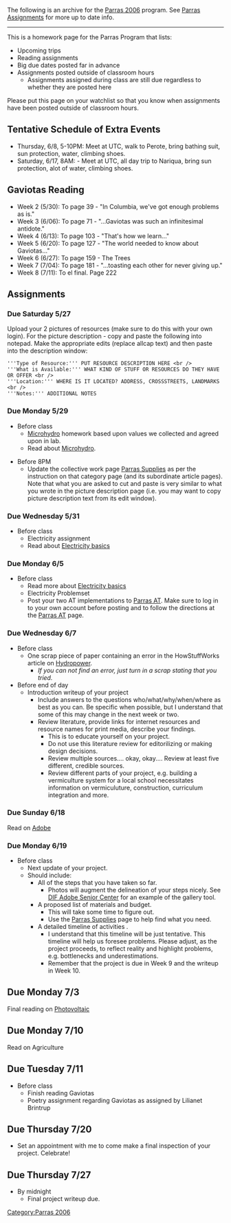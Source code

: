 The following is an archive for the [[Parras 2006]] program.  See [[Parras Assignments]] for more up to date info.
----
This is a homework page for the Parras Program that lists:
*Upcoming trips
*Reading assignments
*Big due dates posted far in advance
*Assignments posted outside of classroom hours
**Assignments assigned during class are still due regardless to whether they are posted here
Please put this page on your watchlist so that you know when assignments have been posted outside of classroom hours.

==Tentative Schedule of Extra Events==
*Thursday, 6/8, 5-10PM: Meet at UTC, walk to Perote, bring bathing suit, sun protection, water, climbing shoes.
*Saturday, 6/17, 8AM: - Meet at UTC, all day trip to Nariqua, bring sun protection, alot of water, climbing shoes.

==Gaviotas Reading==
*Week 2 (5/30): To page 39 - "In Columbia, we've got enough problems as is."
*Week 3 (6/06): To page 71 - "...Gaviotas was such an infinitesimal antidote."
*Week 4 (6/13): To page 103 - "That's how we learn..."
*Week 5 (6/20): To page 127 - "The world needed to know about Gaviotas..."
*Week 6 (6/27): To page 159 - The Trees
*Week 7 (7/04): To page 181 - "...toasting each other for never giving up."
*Week 8 (7/11): To el final. Page 222

==Assignments==
===Due Saturday 5/27===
Upload your 2 pictures of resources (make sure to do this with your own login).  For the picture description - copy and paste the following into notepad.  Make the appropriate edits (replace allcap text) and then paste into the description window:

 <nowiki>'''Type of Resource:''' PUT RESOURCE DESCRIPTION HERE <br /></nowiki>
 <nowiki>'''What is Available:''' WHAT KIND OF STUFF OR RESOURCES DO THEY HAVE OR OFFER <br /></nowiki>
 <nowiki>'''Location:''' WHERE IS IT LOCATED? ADDRESS, CROSSSTREETS, LANDMARKS <br /></nowiki>
 <nowiki>'''Notes:''' ADDITIONAL NOTES</nowiki>

===Due Monday 5/29===
*Before class
**[[Microhydro]] homework based upon values we collected and agreed upon in lab.
**Read about [[:Category:Microhydro|Microhydro]].

*Before 8PM
**Update the collective work page [[:Category:Parras_Supplies|Parras Supplies]] as per the instruction on that category page (and its subordinate article pages).  Note that what you are asked to cut and paste is very similar to what you wrote in the picture description page (i.e. you may want to copy picture description text from its edit window).

===Due Wednesday 5/31===
*Before class
**Electricity assignment
**Read about [[Electricity basics]]

===Due Monday 6/5===
*Before class
**Read more about [[Electricity basics]]
**Electricity Problemset
**Post your two AT implementations to [[:Category:Parras AT|Parras AT]].  Make sure to log in to your own account before posting and to follow the directions at the [[:Category:Parras AT|Parras AT]] page.

===Due Wednesday 6/7===
*Before class
**One scrap piece of paper containing an error in the HowStuffWorks article on [http://people.howstuffworks.com/hydropower-plant.htm Hydropower].
***''If you can not find an error, just turn in a scrap stating that you tried.''
*Before end of day
**Introduction writeup of your project
***Include answers to the questions who/what/why/when/where as best as you can.  Be specific when possible, but I understand that some of this may change in the next week or two.
***Review literature, provide links for internet resources and resource names for print media, describe your findings.  
****This is to educate yourself on your project.
****Do not use this literature review for editorilizing or making design decisions.
****Review multiple sources.... okay, okay.... Review at least five different, credible sources.
****Review different parts of your project, e.g. building a vermiculture system for a local school necessitates information on vermiculuture, construction, curriculum integration and more.

===Due Sunday 6/18===
Read on [[:Category:Adobe|Adobe]]

===Due Monday 6/19===
*Before class
**Next update of your project.
**Should include:
***All of the steps that you have taken so far.
****Photos will augment the delineation of your steps nicely.  See [[DIF Adobe Senior Center]] for an example of the gallery tool.
***A proposed list of materials and budget.
****This will take some time to figure out.
****Use the [[:category:Parras Supplies|Parras Supplies]] page to help find what you need.
***A detailed timeline of activities .
****I understand that this timeline will be just tentative.  This timeline will help us foresee problems. Please adjust, as the project proceeds, to reflect reality and highlight problems, e.g. bottlenecks and underestimations.
****Remember that the project is due in Week 9 and the writeup in Week 10.

==Due Monday 7/3 ==
Final reading on [[:Category:Photovoltaics|Photovoltaic]]

==Due Monday 7/10==
Read on Agriculture

==Due Tuesday 7/11==
*Before class
**Finish reading Gaviotas
**Poetry assignment regarding Gaviotas as assigned by Lilianet Brintrup

=='''Due Thursday 7/20'''==
*Set an appointment with me to come make a final inspection of your project.  Celebrate!

=='''Due Thursday 7/27'''==
*By midnight
**Final project writeup due.

[[Category:Parras 2006]]